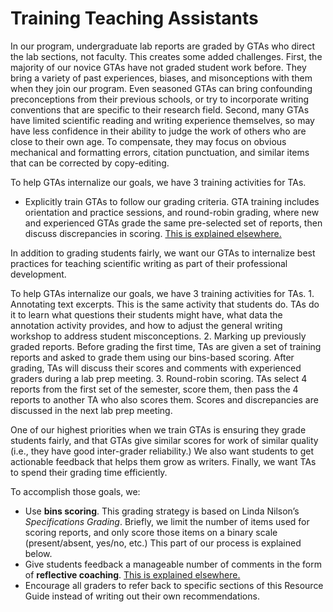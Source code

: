 # Training Teaching Assistants {#tatraining720}

In our program, undergraduate lab reports are graded by GTAs who direct the lab sections, not faculty. This creates some added challenges. First, the majority of our novice GTAs have not graded student work before. They bring a variety of past experiences, biases, and misonceptions with them when they join our program. Even seasoned GTAs can bring confounding preconceptions from their previous schools, or try to incorporate writing conventions that are specific to their research field. Second, many GTAs have limited scientific reading and writing experience themselves, so may have less confidence in their ability to judge the work of others who are close to their own age. To compensate, they may focus on obvious mechanical and formatting errors, citation punctuation, and similar items that can be corrected by copy-editing. 

To help GTAs internalize our goals, we have 3 training activities for TAs. 

* Explicitly train GTAs to follow our grading criteria. GTA training includes orientation and practice sessions, and round-robin grading, where new and experienced GTAs grade the same pre-selected set of reports, then discuss discrepancies in scoring. [This is explained elsewhere.](#commenting710)



In addition to grading students fairly, we want our GTAs to internalize best practices for teaching scientific writing as part of their professional development.  

To help GTAs internalize our goals, we have 3 training activities for TAs. 
1.	Annotating text excerpts. This is the same activity that students do. TAs do it to learn what questions their students might have, what data the annotation activity provides, and how to adjust the general writing workshop to address student misconceptions.
2.	Marking up previously graded reports. Before grading the first time, TAs are given a set of training reports and asked to grade them using our bins-based scoring. After grading, TAs will discuss their scores and comments with experienced graders during a lab prep meeting.
3.	Round-robin scoring. TAs select 4 reports from the first set of the semester, score them, then pass the 4 reports to another TA who also scores them. Scores and discrepancies are discussed in the next lab prep meeting.





One of our highest priorities when we train GTAs is ensuring they grade students fairly, and that GTAs give similar scores for work of similar quality (i.e., they have good inter-grader reliability.) We also want students to get actionable feedback that helps them grow as writers. Finally, we want TAs to spend their grading time efficiently. 

To accomplish those goals, we:

* Use __bins scoring__. This grading strategy is based on Linda Nilson's _Specifications Grading_. Briefly, we limit the number of items used for scoring reports, and only score those items on a binary scale (present/absent, yes/no, etc.)  This part of our process is explained below.
* Give students feedback a manageable number of comments in the form of __reflective coaching__. [This is explained elsewhere.](#commenting710)
* Encourage all graders to refer back to specific sections of this Resource Guide instead of writing out their own recommendations.

